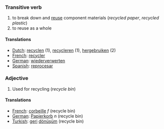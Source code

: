 ===Transitive verb===

#to break down and [[reuse]] component materials (''recycled paper'', ''recycled plastic'')
#to reuse as a whole

====Translations====
*[[Dutch]]: [[recyclen]] (1), [[recycleren]] (1), [[hergebruiken]] (2)
*[[French]]: [[recycler]]
*[[German]]: [[wiederverwerten]]
*[[Spanish]]: [[reprocesar]]

===Adjective===

# Used for recycling (''recycle bin'')

====Translations====
*[[French]]: [[corbeille]] ''f'' (recycle bin)
*[[German]]: [[Papierkorb]] ''n'' (recycle bin)
*[[Turkish]]: [[geri]] [[dönüşüm]] (recycle bin)
